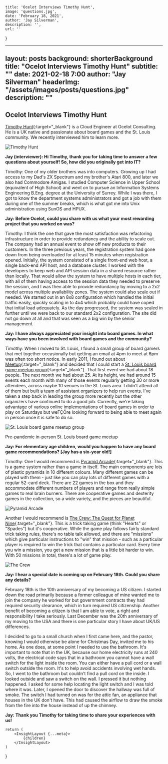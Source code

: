 
    title: 'Ocelot Interviews Timothy Hunt',
    image: 'questions.jpg',
    date: 'February 18, 2021',
    author: 'Jay Silverman',
    description: '',
    url: ''
}

---
layout:      posts
background:  shorterBackground
title:       "Ocelot Interviews Timothy Hunt"
subtitle:    ""
date:        2021-02-18 7:00
author:      "Jay Silverman"
headerImg:  "/assets/images/posts/questions.jpg"
description: ""
---

## Ocelot Interviews Timothy Hunt

[Timothy Hunt](https://www.linkedin.com/in/timothyjhunt/){:target="_blank"} is a Cloud Engineer at Ocelot Consulting. He is a UK native and passionate about board games and the St. Louis community. We recently interviewed him to learn more.

![Timothy Hunt](/assets/images/posts/2021-02-18-interview-timothy-hunt/timothy.png)

**Jay (interviewer): Hi Timothy, thank you for taking time to answer a few questions about yourself! So, how did you originally get into IT?**

Timothy: One of my older brothers was into computers. Growing up I had access to my Dad's ZX Spectrum and my brother's Atari 800, and later we also had Commodore Amigas. I studied Computer Science in Upper School (equivalent of High School) and went on to pursue an Information Systems Engineering B.Eng. degree at the University of Surrey. While I was there, I got to know the department systems administrators and got a job with them during one of the summer breaks, which is what got me into Unix administration using SunOS and HPUX.

**Jay: Before Ocelot, could you share with us what your most rewarding project that you worked on was?**

Timothy: I think the one that gave the most satisfaction was refactoring infrastructure in order to provide redundancy and the ability to scale out. The company had an annual event to show off new products to their customers. In the three previous years, the registration system had gone down from being overloaded for at least 15 minutes when registration opened. Initially, the system consisted of a single front-end web host, a single back-end API host, and a database cluster. I worked with the developers to keep web and API session data in a shared resource rather than locally. That would allow the system to have multiple hosts in each tier, with all of them having access to the session data they needed to preserve the session, and I was then able to provide redundancy by moving to a 2x2 model across multiple availability zones. The system could also scale out if needed. We started out in an 8x8 configuration which handled the initial traffic easily, quickly scaling in to 4x4 which probably could have coped that initial load adequately. As the day progressed, the system was scaled in further until we were back to our standard 2x2 configuration. The site did not go down at all and that was seen as a big win by the senior management.

**Jay: I have always appreciated your insight into board games. In what ways have you been involved with board games and the community?**

Timothy: When I moved to St. Louis, I found a small group of board gamers that met together occasionally but getting an email at 4pm to meet at 6pm was often too short notice. In early 2011, I found out about [Meetup](https://meetup.com){:target="_blank"} and decided that I could start a [St. Louis board game meetup group](https://www.meetup.com/St-Louis-Board-Games/){:target="_blank"}. That first event we had about 18 people. The next month we had about 25. At its height, we had around 15 events each month with many of those events regularly getting 30 or more attendees, across maybe 10 venues in the St. Louis area. I didn't attend all of them but built a team of assistant organizers to help run events. I've taken a step back in leading the group more recently but the other organizers have continued to do a good job. Currently, we're taking advantage of various online implementations of board games in order to play on Saturdays but weΓÇÖre looking forward to being able to meet again in person once it is safe to do so. 

![St. Louis board game meetup group](/assets/images/posts/2021-02-18-interview-timothy-hunt/meetup.jpeg)

Pre-pandemic in-person St. Louis board game meetup

**Jay: For elementary age children, would you happen to have any board game recommendations? [Jay has a six-year old!]**

Timothy: One I would recommend is [Pyramid Arcade](https://boardgamegeek.com/boardgame/187988/pyramid-arcade){:target="_blank"}. This is a game system rather than a game in itself. The main components are lots of plastic pyramids in 10 different colours. Many different games can be played with them - just like you can play lots of different games with a regular 52-card deck. There are 22 games in the box and they accommodate different numbers of players and range from really simple games to real brain burners. There are cooperative games and dexterity games in the collection, so a wide variety, and the pieces are beautiful. 

![Pyramid Arcade](/assets/images/posts/2021-02-18-interview-timothy-hunt/pyramid-arcade.png)

Another I would recommend is [The Crew: The Quest for Planet Nine](https://boardgamegeek.com/boardgame/284083/crew-quest-planet-nine){:target="_blank"}. This is a trick taking game (think "Hearts" or "Spades") but it's cooperative. While the game play follows fairly standard trick taking rules, there's no table talk allowed, and there are "missions" which give particular instructions to "win" that mission - such as a particular player is required to win the trick that contains a particular card. Every time you win a mission, you get a new mission that is a little bit harder to win. With 50 missions in total, there's a lot of game play.

![The Crew](/assets/images/posts/2021-02-18-interview-timothy-hunt/the-crew.png)

**Jay: I hear a special date is coming up on February 18th. Could you share any details?** 

February 18th is the 10th anniversary of my becoming a US citizen. I started down the road primarily because a former colleague of mine wanted me to join the company he worked for but government contracts they had required security clearance, which in turn required US citizenship. Another benefit of becoming a citizen is that I am able to vote, a right and responsibility I take seriously. Last December was the 20th anniversary of my moving to the USA and there is one particular story I have about UK/US differences. 

I decided to go to a small church when I first came here, and the pastor, knowing I would otherwise be alone for Christmas Day, invited me to his home. As one does, at some point I needed to use the bathroom. It's important to note that in the UK, because our home electricity runs at 240 volts, the electrical code says that in a bathroom you cannot have a wall switch for the light inside the room. You can either have a pull cord or a wall switch outside the room. It's to help avoid accidents involving wet hands. So, I went to the bathroom but couldn't find a pull cord on the inside. I looked outside and saw a switch on the wall. I pressed it but nothing happened. I asked for some help locating the light switch and I was told where it was. Later, I opened the door to discover the hallway was full of smoke. The switch I had turned on was for the attic fan, an appliance that houses in the UK don't have. This had caused the airflow to draw the smoke from the fire into the house instead of up the chimney. 

**Jay: Thank you Timothy for taking time to share your experiences with us!**

    return (
        <InsightLayout {...meta}>
            {children}
        </InsightLayout>
    )
}
